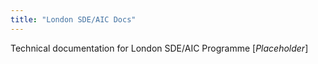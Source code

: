 ```yaml
---
title: "London SDE/AIC Docs"
---
```


Technical documentation for London SDE/AIC Programme 
[_Placeholder_]